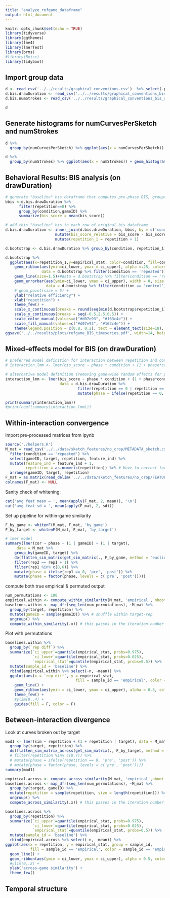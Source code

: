 ```yaml
---
title: "analyze_refgame_dataframe"
output: html_document
---
```


```r
knitr::opts_chunk$set(echo = TRUE)
library(tidyverse)
library(ggthemes)
library(lme4)
library(lmerTest)
library(brms)
#library(Rmisc)
library(tidyboot)
```

## Import group data

```r
d <- read_csv('../../results/graphical_conventions.csv')  %>% select(-png)
d.bis.drawDuration <- read_csv('../../results/graphical_conventions_bis_score_drawDuration.csv')  %>% select(-X1)
d.bis.numStrokes <- read_csv('../../results/graphical_conventions_bis_score_numStrokes.csv') %>% select(-X1)
```

```r
d
```

## Generate histograms for numCurvesPerSketch and numStrokes 

```r
d %>% 
  group_by(numCurvesPerSketch) %>% ggplot(aes(x = numCurvesPerSketch)) + geom_histogram()
```

```r
d %>% 
  group_by(numStrokes) %>% ggplot(aes(x = numStrokes)) + geom_histogram()
```

## Behavioral Results: BIS analysis (on drawDuration)

```r
# generate "baseline" bis dataframe that computes pre-phase BIS, grouped by condition and gameID
bbis <-d.bis.drawDuration %>%
      filter(repetition==0) %>%
      group_by(condition,gameID) %>%
      summarize(bis_score = mean(bis_score))

# add this "baseline" bis to each row of original bis dataframe
d.bis.drawDuration <- inner_join(d.bis.drawDuration, bbis, by = c('condition','gameID'), suffix = c("","_baseline")) %>%
                      mutate(bis_score_relative = bis_score - bis_score_baseline) %>%
                      mutate(repetition_1 = repetition + 1)
```

```r
d.bootstrap <- d.bis.drawDuration %>% group_by(condition, repetition_1) %>% tidyboot_mean(column=bis_score_relative)

d.bootstrap %>%
  ggplot(aes(x=repetition_1,y=empirical_stat, color=condition, fill=condition)) + 
    geom_ribbon(aes(ymin=ci_lower, ymax = ci_upper), alpha =.25, color=NA,
                data = d.bootstrap %>% filter(condition == 'repeated')) + # position = dodge, 
    geom_line(size=1.5)+#data = d.bootstrap %>% filter(condition == 'repeated')) + 
    geom_errorbar(aes(ymin=ci_lower, ymax = ci_upper), width = 0, size = 1.5,
                  data = d.bootstrap %>% filter(condition == 'control')) + 
    # geom_point(size = 5) + 
    ylab("relative efficiency") +
    xlab("repetition") +
    theme_few() +
    scale_x_continuous(breaks = round(seq(min(d.bootstrap$repetition_1), max(d.bootstrap$repetition_1), by =1),1)) + 
    scale_y_continuous(breaks = seq(-0.5,2.5,0.5)) +
    scale_color_manual(values=c("#d07e93", "#163c4e")) + 
    scale_fill_manual(values=c("#d07e93", "#163c4e")) + 
    theme(legend.position = c(0.8, 0.2), text = element_text(size=18), element_line(size=1), element_rect(size=2, color="#00000"))
ggsave('../../results/plots/refgame_BIS_timeseries.pdf', width=14, height = 10, units='cm')

```

## Mixed-effects model for BIS (on drawDuration)

```r
# preferred model definition for interaction between repetition and condition for bis -- has right syntax but doesn't converge
# interaction_lmm <- lmer(bis_score ~ phase * condition + (1 + phase*condition | target) + (1 + phase*condition | gameID)

# alternative model definition (removing game-wise random effects for phase*condition interaction)
interaction_lmm <- lmer(bis_score ~ phase * condition + (1 + phase*condition | target), 
                        data = d.bis.drawDuration %>%
                                filter(repetition == 0 | repetition == 7) %>% 
                                mutate(phase = ifelse(repetition == 0, 'pre', 'post'))) 

print(summary(interaction_lmm))
#print(coef(summary(interaction_lmm)))
```

## Within-interaction convergence

Import pre-processed matrices from ipynb

```r
source('./helpers.R')
M_mat = read_csv('../../data/sketch_features/no_crop/METADATA_sketch.csv') %>%
  filter(condition == 'repeated') %>%
  select(gameID, target, repetition, feature_ind) %>%
  mutate(feature_ind = feature_ind + 1,
         repetition = as.numeric(repetition)) %>% # Have to correct for R 1-indexing...
  arrange(gameID, target, repetition) 
F_mat = as.matrix(read_delim('../../data/sketch_features/no_crop/FEATURES_FC6_sketch.txt', delim=',', col_names=F))
colnames(F_mat) <- NULL
```

Sanity check of whitening:

```r
cat('avg feat mean = ', mean(apply(F_mat, 2, mean)), '\n')
cat('avg feat sd = ', mean(apply(F_mat, 2, sd)))
```

Set up pipeline for within-game similarity

```r
F_by_game <- whitenF(M_mat, F_mat, 'by_game')
F_by_target <- whitenF(M_mat, F_mat, 'by_target')
```

```r
# lmer model
summary(lmer(cor ~ phase + (1 | gameID) + (1 | target),
     data = M_mat %>%
    group_by(gameID, target) %>%
    do(flatten_sim_matrix(get_sim_matrix(., F_by_game, method = 'euclidean'))) %>%
    filter(rep2 == rep1 + 1) %>% 
    filter(rep1 %in% c(0,6)) %>%
    mutate(phase = ifelse(rep1 == 0, 'pre', 'post')) %>%
    mutate(phase = factor(phase, levels = c('pre', 'post')))))
```

compute both true empirical & permuted output

```r
num_permutations <- 100
empirical.within <- compute_within_similarity(M_mat, 'empirical', nboot = 500)
baselines.within <- map_dfr(seq_len(num_permutations), ~M_mat %>%
  group_by(target, repetition) %>%
  mutate(gameID = sample(gameID)) %>% # shuffle within target-rep 
  ungroup() %>%
  compute_within_similarity(.x)) # this passes in the iteration number
```

Plot with permutations

```r
baselines.within %>%
  group_by(`rep diff`) %>%
  summarize(`ci_upper`=quantile(empirical_stat, probs=0.975),
            `ci_lower`=quantile(empirical_stat, probs=0.025),
            `empirical_stat`=quantile(empirical_stat, probs=0.5)) %>%
  mutate(sample_id = 'baseline') %>%
  rbind(empirical.within %>% select(-n, -mean)) %>%
  ggplot(aes(x = `rep diff`, y = empirical_stat, 
                               fill = sample_id == 'empirical', color = sample_id == 'empirical', group = sample_id)) +
    geom_line() +
    geom_ribbon(aes(ymin = ci_lower, ymax = ci_upper), alpha = 0.5, color = NA ) + #data = empirical, 
    theme_few() +
    #ylim(0,.4) +
    guides(fill = F, color = F)
```

## Between-interaction divergence 

Look at curves broken out by target

```r
mod1 <- lmer(sim ~ repetition + (1 + repetition | target), data = M_mat %>%
  group_by(target, repetition) %>%
  do(flatten_sim_matrix_across(get_sim_matrix(., F_by_target, method = 'euclidean'))))
  # filter(repetition %in% c(0,7)) %>%
  # mutate(phase = ifelse(repetition == 0, 'pre', 'post')) %>%
  # mutate(phase = factor(phase, levels = c('pre', 'post'))))
summary(mod1)
```

```r
empirical.across <- compute_across_similarity(M_mat, 'empirical',nboot = 1000)
baselines.across <- map_dfr(seq_len(num_permutations), ~M_mat %>%
  group_by(target, gameID) %>%
  mutate(repetition = sample(repetition, size = length(repetition))) %>% # shuffle within repetition 
  ungroup() %>%
  compute_across_similarity(.x)) # this passes in the iteration number

baselines.across %>% 
  group_by(repetition) %>% 
  summarize(`ci_upper`=quantile(empirical_stat, probs=0.975),
            `ci_lower`=quantile(empirical_stat, probs=0.025),
            `empirical_stat`=quantile(empirical_stat, probs=0.5)) %>%
  mutate(sample_id = 'baseline') %>%
  rbind(empirical.across %>% select(-n, -mean)) %>%
ggplot(aes(x = repetition, y = empirical_stat, group = sample_id,
           fill = sample_id == 'empirical', color = sample_id == 'empirical')) +
  geom_line() +
  geom_ribbon(aes(ymin = ci_lower, ymax = ci_upper), alpha = 0.5, color = NA ) + #data = empirical, 
  #ylim(0,.2) +
  ylab('across-game similarity') +
  theme_few()

```

## Temporal structure 

```r


```
